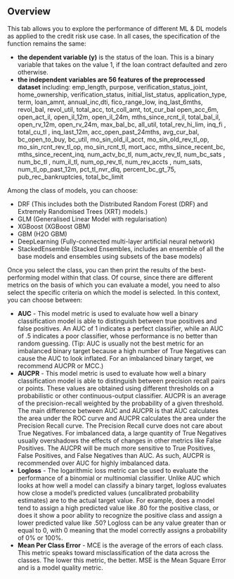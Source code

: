 ## Overview

This tab allows you to explore the performance of different ML & DL models as applied to the credit risk use case. In all cases, the specification of the function remains the same:

-   **the dependent variable (y)** is the status of the loan. This is a binary variable that takes on the value 1, if the loan contract defaulted and zero otherwise.
-   **the independent variables are 56 features of the preprocessed dataset** including: emp_length, purpose, verification_status_joint, home_ownership, verification_status, initial_list_status, application_type, term, loan_amnt, annual_inc,dti, fico_range_low, inq_last_6mths, revol_bal, revol_util, total_acc, tot_coll_amt, tot_cur_bal open_acc_6m, open_act_il, open_il_12m, open_il_24m, mths_since_rcnt_il, total_bal_il, open_rv_12m, open_rv_24m, max_bal_bc, all_util, total_rev_hi_lim, inq_fi , total_cu_tl , inq_last_12m, acc_open_past_24mths, avg_cur_bal, bc_open_to_buy, bc_util, mo_sin_old_il_acct, mo_sin_old_rev_tl_op, mo_sin_rcnt_rev_tl_op, mo_sin_rcnt_tl, mort_acc, mths_since_recent_bc, mths_since_recent_inq, num_actv_bc_tl, num_actv_rev_tl, num_bc_sats , num_bc_tl , num_il_tl, num_op_rev_tl, num_rev_accts , num_sats, num_tl_op_past_12m, pct_tl_nvr_dlq, percent_bc_gt_75, pub_rec_bankruptcies, total_bc_limit

Among the class of models, you can choose:

-   DRF (This includes both the Distributed Random Forest (DRF) and Extremely Randomised Trees (XRT) models.)
-   GLM (Generalised Linear Model with regularisation)
-   XGBoost (XGBoost GBM)
-   GBM (H2O GBM)
-   DeepLearning (Fully-connected multi-layer artificial neural network)
-   StackedEnsemble (Stacked Ensembles, includes an ensemble of all the base models and ensembles using subsets of the base models)

Once you select the class, you can then print the results of the best-performing model within that class. Of course, since there are different metrics on the basis of which you can evaluate a model, you need to also select the specific criteria on which the model is selected. In this context, you can choose between:

-   **AUC** - This model metric is used to evaluate how well a binary classification model is able to distinguish between true positives and false positives. An AUC of 1 indicates a perfect classifier, while an AUC of .5 indicates a poor classifier, whose performance is no better than random guessing. (Tip: AUC is usually not the best metric for an imbalanced binary target because a high number of True Negatives can cause the AUC to look inflated. For an imbalanced binary target, we recommend AUCPR or MCC.)
-   **AUCPR** - This model metric is used to evaluate how well a binary classification model is able to distinguish between precision recall pairs or points. These values are obtained using different thresholds on a probabilistic or other continuous-output classifier. AUCPR is an average of the precision-recall weighted by the probability of a given threshold. The main difference between AUC and AUCPR is that AUC calculates the area under the ROC curve and AUCPR calculates the area under the Precision Recall curve. The Precision Recall curve does not care about True Negatives. For imbalanced data, a large quantity of True Negatives usually overshadows the effects of changes in other metrics like False Positives. The AUCPR will be much more sensitive to True Positives, False Positives, and False Negatives than AUC. As such, AUCPR is recommended over AUC for highly imbalanced data.
-   **Logloss** - The logarithmic loss metric can be used to evaluate the performance of a binomial or multinomial classifier. Unlike AUC which looks at how well a model can classify a binary target, logloss evaluates how close a model's predicted values (uncalibrated probability estimates) are to the actual target value. For example, does a model tend to assign a high predicted value like .80 for the positive class, or does it show a poor ability to recognize the positive class and assign a lower predicted value like .50? Logloss can be any value greater than or equal to 0, with 0 meaning that the model correctly assigns a probability of 0% or 100%.
-   **Mean Per Class Error** - MCE is the average of the errors of each class. This metric speaks toward misclassification of the data across the classes. The lower this metric, the better. MSE is the Mean Square Error and is a model quality metric.
